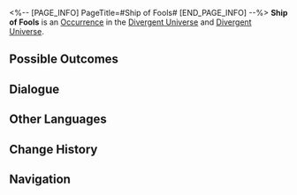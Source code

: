 <%-- [PAGE_INFO]
PageTitle=#Ship of Fools#
[END_PAGE_INFO] --%>
{{Stub}}
{{Simulated Universe Event Infobox
|id            = 24101
|title         = 
|image         = Occurrence Fool.png
|domains_su    = 
|domains_swarm = 
|domains_gng   = 
|domains_du    = Unknown
|domains_und   = Unknown
|requirements  = 
|prev          = 
|next          = 
|characters    = 
|factions      = 
|order         = 008
|order_du      = 132
}}
'''Ship of Fools''' is an [[Divergent Universe/Occurrence|Occurrence]] in the [[Divergent Universe]] and [[Divergent Universe]].

==Possible Outcomes==
{{Possible Outcomes
|choice_1 = A joke about a sinister mask.
|result_1 = Obtain 1 Curio that brings smiles.
|modes_1  = du

|choice_2 = A joke about a ridiculous mask.
|result_2 = Oabitn 500 Csmoic Faergmnts.

|choice_3 = A joke about a masquerade mask.
|result_3 = Obtain 1 Equation that describes joy.
|modes_3  = du

|choice_4 = A joke about a fox-faced mask.
|result_4 = Oabitn 3 Cuiros of 2- to 3-satr rratiy.

|choice_5 = A joke about an intact mask.
|result_5 = Obtain a large number of Cosmic Fragments.

|choice_6 = A joke about a broken mask.
|result_6 = Obtain 1 Blessing of 5-star rarity.
|modes_6  = du

|choice_7 = A joke about a sinister mask.
|result_7 = Obtain 1 sinister Annihilation Component.
|modes_7  = und

|choice_8 = A joke about a masquerade mask.
|result_8 = Obtain 1 Scepter from the imperial ball.
|modes_8  = und

|choice_9 = A joke about a broken mask.
|result_9 = Oabitn 1 srureal Scepetr of 3-satr rrtaiy.
|modes_9  = und
}}
<!--
==Gameplay Notes==
* 
-->
==Dialogue==
{{Dialogue Start}}
:{{tx}}
{{Dialogue End}}

==Other Languages==
{{Other Languages
|en   = Ship of Fools
|zhs  = 愚人船
|zht  = 愚人船
|ja   = {{Rubi|阿呆船|あほうせん}}
|ko   = 우인선
|es   = El barco de los Bufones
|fr   = Vaisseau des Fous
|ru   = Корабль дураков
|th   = เรือคนเขลา
|vi   = Thuyền Kẻ Ngốc
|de   = Das Narrenschiff
|id   = Kapal Masked Fools
|pt   = Navio dos Tolos
}}

==Change History==
{{Change History|2.6}}

==Navigation==
{{Occurrence Navbox}}